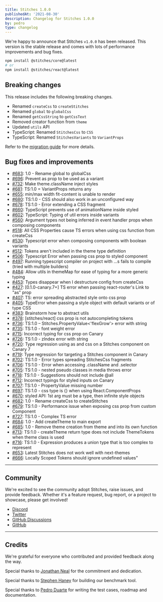 ```yaml
---
title: Stitches 1.0.0
publishedAt: '2021-08-30'
description: Changelog for Stitches 1.0.0
by: pedro
type: changelog
---
```


We're happy to announce that Stitches `v1.0.0` has been released. This version is the stable release and comes with lots of performance improvements and bug fixes.

```bash
npm install @stitches/core@latest
# or
npm install @stitches/react@latest
```

## Breaking changes

This release includes the following breaking changes.

- Renamed `createCss` to `createStitches`
- Renamed `global` to `globalCss`
- Renamed `getCssString` to `getCssText`
- Removed creator function from `theme`
- Updated `utils` API
- TypeScript: Renamed `StitchesCss` to `CSS`
- TypeScript: Renamed `StitchesVariants` to `VariantProps`

Refer to the [migration guide](/blog/migrating-from-beta-to-v1) for more details.

## Bug fixes and improvements

- [#683](https://github.com/modulz/stitches/issues/683): 1.0 - Rename global to globalCss
- [#696](https://github.com/modulz/stitches/issues/696): Prevent as prop to be used as a variant
- [#732](https://github.com/modulz/stitches/issues/732): Make theme.className inject styles
- [#681](https://github.com/modulz/stitches/issues/681): TS:1.0 = VariantProps returns any
- [#655](https://github.com/modulz/stitches/issues/655): min/max width fit-content is unable to render
- [#680](https://github.com/modulz/stitches/issues/680): TS:1.0 - CSS should also work in an unconfigured way
- [#678](https://github.com/modulz/stitches/issues/678): TS:1.0 - Error extending a CSS fragment
- [#660](https://github.com/modulz/stitches/issues/660): TypeScript prevents use of animationName inside styled
- [#602](https://github.com/modulz/stitches/issues/602): TypeScript: Typing of util errors inside variants
- [#560](https://github.com/modulz/stitches/issues/560): Argument types not being inferred in event handler props when composing components
- [#518](https://github.com/modulz/stitches/issues/518): All CSS Properties cause TS errors when using css function from createCss
- [#530](https://github.com/modulz/stitches/issues/530): Typescript error when composing components with boolean variants
- [#512](https://github.com/modulz/stitches/issues/512): Tokens aren't included in the theme type definition
- [#506](https://github.com/modulz/stitches/issues/506): Typescript Error when passing css prop to styled component
- [#497](https://github.com/modulz/stitches/issues/497): Running typescript compiler on project with …s fails to compile (tried with multiple builders)
- [#484](https://github.com/modulz/stitches/issues/484): Allow utils in themeMap for ease of typing for a more generic typing
- [#453](https://github.com/modulz/stitches/issues/453): Types disappear when I destructure config from createCss
- [#427](https://github.com/modulz/stitches/issues/427): [0.1.0-canary.7+] TS error when passing react-router's Link to \"as\" prop
- [#407](https://github.com/modulz/stitches/issues/407): TS: error spreading abstracted style onto css prop
- [#405](https://github.com/modulz/stitches/issues/405): TypeError when passing a style object with default variants or of type CSS
- [#383](https://github.com/modulz/stitches/issues/383): Brainstorm how to abstract utils
- [#378](https://github.com/modulz/stitches/issues/378): [stitches/react] css prop is not autocompleting tokens
- [#736](https://github.com/modulz/stitches/issues/736): TS:1.0 – Stitches.PropertyValue<'flexGrow'> error with string
- [#735](https://github.com/modulz/stitches/issues/735): TS:1.0 - font weight error
- [#715](https://github.com/modulz/stitches/issues/715): Incorrect typing for css prop on Canary
- [#726](https://github.com/modulz/stitches/issues/726): TS:1.0 - zIndex error with string
- [#720](https://github.com/modulz/stitches/issues/720): Type regression using as and css on a Stitches component on Canary 7
- [#719](https://github.com/modulz/stitches/issues/719): Type regression for targeting a Stitches component in Canary
- [#702](https://github.com/modulz/stitches/issues/702): TS:1.0 - Error types spreading StitchesCss fragments
- [#706](https://github.com/modulz/stitches/issues/706): TS:1.0 - Error when accessing .className and .selector
- [#705](https://github.com/modulz/stitches/issues/705): TS:1.0 - nested pseudo classes in media throws error
- [#718](https://github.com/modulz/stitches/issues/718): TS:1.0 - Suggestions should not include @all
- [#712](https://github.com/modulz/stitches/issues/712): Incorrect typings for styled inputs on Canary
- [#707](https://github.com/modulz/stitches/issues/707): TS:1.0 - PropertyValue missing number
- [#697](https://github.com/modulz/stitches/issues/697): TS:1.0 - css type is {} when using React.ComponentProps
- [#670](https://github.com/modulz/stitches/issues/670): styled API: 1st arg must be a type, then infinite style objects
- [#682](https://github.com/modulz/stitches/issues/682): 1.0 - Rename createCss to createStitches
- [#679](https://github.com/modulz/stitches/issues/679): TS:1.0 - Performance issue when exposing css prop from custom Component
- [#727](https://github.com/modulz/stitches/issues/727): TS:1.0 - Complex TS error
- [#684](https://github.com/modulz/stitches/issues/684): 1.0 - Add createTheme to main export
- [#685](https://github.com/modulz/stitches/issues/685): 1.0 - Remove theme creation from theme and into its own function
- [#713](https://github.com/modulz/stitches/issues/713): TS:1.0 - createTheme return type does not include ThemeTokens when theme class is used
- [#716](https://github.com/modulz/stitches/issues/716): TS:1.0 - Expression produces a union type that is too complex to represent
- [#653](https://github.com/modulz/stitches/issues/653): Latest Stitches does not work well with next-themes
- [#666](https://github.com/modulz/stitches/issues/666): Locally Scoped Tokens should ignore undefined values"

---

## Community

We're excited to see the community adopt Stitches, raise issues, and provide feedback. Whether it's a feature request, bug report, or a project to showcase, please get involved!

- [Discord](https://discord.com/invite/H4eG3Mk)
- [Twitter](https://twitter.com/stitchesjs)
- [GitHub Discussions](https://github.com/modulz/stitches/discussions)
- [GitHub](https://github.com/modulz/stitches)

---

## Credits

We're grateful for everyone who contributed and provided feedback along the way.

Special thanks to [Jonathan Neal](https://twitter.com/jon_neal) for the commitment and dedication.

Special thanks to [Stephen Haney](https://twitter.com/sdothaney) for building our benchmark tool.

Special thanks to [Pedro Duarte](https://twitter.com/peduarte) for writing the test cases, roadmap and documentation.
